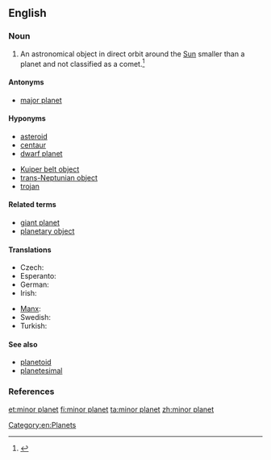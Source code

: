 ==English==
{{wikipedia}}

===Noun===
{{en-noun|head=[[minor]] [[planet]]}}

# {{context|astronomy}} An astronomical object in direct orbit around the [[Sun]] smaller than a  planet and not classified as a comet.<ref>{{cite web
 | url                 = http://en.wikipedia.org/
 | title               = Minor planet
 | date                = 2013-06-03
 | format              = HTML
 | publisher           = Wikipedia
 | archiveurl          = http://en.wikipedia.org/wiki/Minor_planet
 | archivedate         = 2013-06-03
 | accessdate          = 2013-06-08
}}</ref> {{gloss|in the Solar System}}

====Antonyms====
* {{sense|smaller than Earth}} [[major planet]] {{gloss|larger than Earth (in the Solar System)}}

====Hyponyms====
{{hyp-top|Hyponyms}}
* [[asteroid]]
* [[centaur]]
* [[dwarf planet]]
{{hyp-mid}}
* [[Kuiper belt object]]
* [[trans-Neptunian object]]
* [[trojan]]
{{hyp-bottom}}

====Related terms====
* [[giant planet]]
* [[planetary object]]

====Translations====
{{trans-top|celestial body}}
* Czech: {{t-|cs|planetka|f}}
* Esperanto: {{t-|eo|planedeto}}
* German: {{t-|de|Kleinplanet|m}}
* Irish: {{t|ga|fophláinéad|m}}
{{trans-mid}}
* [[Manx]]: {{t-|gv|mynphlanaid|m}}
* Swedish: {{t-|sv|småplanet|c}}
* Turkish: {{t-|tr|küçük gezegen}}
{{trans-bottom}}

====See also====
* [[planetoid]]
* [[planetesimal]]

===References===
<references/>

[[Category:en:Planets]]

[[et:minor planet]]
[[fi:minor planet]]
[[ta:minor planet]]
[[zh:minor planet]]